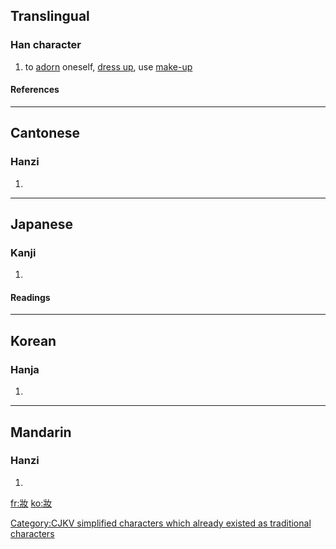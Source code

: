 {{see|妆|娤}}

==Translingual==
===Han character===
{{Han char|rn=38|rad=女|as=04|sn=7|four=2424<sub>0</sub>|canj=女一女 (VMV)}}
# to [[adorn]] oneself, [[dress up]], use [[make-up]]
====References====
{{Han ref|kx=0256.300|dkj=06096|dj=0521.090|hdz=21033.130|uh=599D|ud=22941|bh=A7A9|bd=42921}}
----
==Cantonese==
===Hanzi===
{{yue-hanzi|jyut=|y=jong1}}
# {{defn|Cantonese}}
----
==Japanese==
===Kanji===
{{ja-kanji|grade=|rs=女04}}
# {{defn|Japanese}} 
====Readings====
{{ja-readings|on=ソウ (sō), ショウ (shō)|kun=[[よそおう]] (yosoou)}}
----
==Korean==
===Hanja===
{{ko-hanja|hangeul=장|rv=jang|mr=chang}}
# {{defn|Korean}}


[[Category:CJKV simplified characters which already existed as traditional characters]]
----
==Mandarin==
===Hanzi===
{{cmn-hanzi|sim=妆|pin=[[zhuāng]] ([[zhuang1]])|wg=chuang<sup>1</sup>}}
# {{defn|Mandarin}}

[[fr:妝]]
[[ko:妝]]